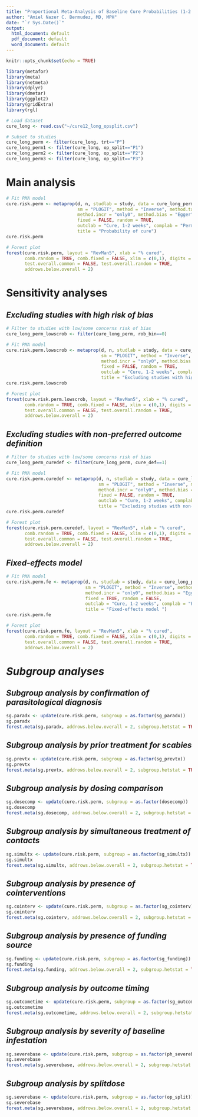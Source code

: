```yaml
---
title: "Proportional Meta-Analysis of Baseline Cure Probabilities (1-2 Weeks) with Permethrin, All Doses"
author: "Amiel Nazer C. Bermudez, MD, MPH"
date: "`r Sys.Date()`"
output:
  html_document: default
  pdf_document: default
  word_document: default
---
```


```r
knitr::opts_chunk$set(echo = TRUE)
```

```r
library(metafor)
library(meta)
library(netmeta)
library(dplyr)
library(dmetar)
library(ggplot2)
library(gridExtra)
library(rgl)
```

```r
# Load dataset 
cure_long <- read.csv("~/cure12_long_opsplit.csv")

# Subset to studies
cure_long_perm <- filter(cure_long, trt=="P")
cure_long_perm1 <- filter(cure_long, op_split=="P1")
cure_long_perm2 <- filter(cure_long, op_split=="P2")
cure_long_perm3 <- filter(cure_long, op_split=="P3")
```

# **Main analysis**
```r
# Fit PMA model
cure.risk.perm <- metaprop(d, n, studlab = study, data = cure_long_perm,
                           sm = "PLOGIT", method = "Inverse", method.tau = "DL", 
                           method.incr = "only0", method.bias = "Egger",
                           fixed = FALSE, random = TRUE, 
                           outclab = "Cure, 1-2 weeks", complab = "Permethrin",
                           title = "Probability of cure")
cure.risk.perm

# Forest plot
forest(cure.risk.perm, layout = "RevMan5", xlab = "% cured",
       comb.random = TRUE, comb.fixed = FALSE, xlim = c(0,1), digits = 2, fontsize = 10,
       test.overall.common = FALSE, test.overall.random = TRUE,
       addrows.below.overall = 2)
```

# **Sensitivity analyses**

## *Excluding studies with high risk of bias*
```r
# Filter to studies with low/some concerns risk of bias
cure_long_perm_lowscrob <- filter(cure_long_perm, rob_bin==0)

# Fit PMA model
cure.risk.perm.lowscrob <- metaprop(d, n, studlab = study, data = cure_long_perm_lowscrob,
                                    sm = "PLOGIT", method = "Inverse", method.tau = "DL", 
                                    method.incr = "only0", method.bias = "Egger",
                                    fixed = FALSE, random = TRUE, 
                                    outclab = "Cure, 1-2 weeks", complab = "Permethrin",
                                    title = "Excluding studies with high ROB")
cure.risk.perm.lowscrob

# Forest plot
forest(cure.risk.perm.lowscrob, layout = "RevMan5", xlab = "% cured",
       comb.random = TRUE, comb.fixed = FALSE, xlim = c(0,1), digits = 2, fontsize = 10,
       test.overall.common = FALSE, test.overall.random = TRUE,
       addrows.below.overall = 2)
```

## *Excluding studies with non-preferred outcome definition*
```r
# Filter to studies with low/some concerns risk of bias
cure_long_perm_curedef <- filter(cure_long_perm, cure_def==1)

# Fit PMA model
cure.risk.perm.curedef <- metaprop(d, n, studlab = study, data = cure_long_perm_curedef,
                                   sm = "PLOGIT", method = "Inverse", method.tau = "DL", 
                                   method.incr = "only0", method.bias = "Egger",
                                   fixed = FALSE, random = TRUE, 
                                   outclab = "Cure, 1-2 weeks", complab = "Permethrin",
                                   title = "Excluding studies with non-preferred outcome definitions")
cure.risk.perm.curedef

# Forest plot
forest(cure.risk.perm.curedef, layout = "RevMan5", xlab = "% cured",
       comb.random = TRUE, comb.fixed = FALSE, xlim = c(0,1), digits = 2, fontsize = 10,
       test.overall.common = FALSE, test.overall.random = TRUE,
       addrows.below.overall = 2)
```

## *Fixed-effects model*
```r
# Fit PMA model
cure.risk.perm.fe <- metaprop(d, n, studlab = study, data = cure_long_perm,
                              sm = "PLOGIT", method = "Inverse", method.tau = "DL", 
                              method.incr = "only0", method.bias = "Egger",
                              fixed = TRUE, random = FALSE, 
                              outclab = "Cure, 1-2 weeks", complab = "Permethrin",
                              title = "Fixed-effects model ")
cure.risk.perm.fe

# Forest plot
forest(cure.risk.perm.fe, layout = "RevMan5", xlab = "% cured",
       comb.random = TRUE, comb.fixed = FALSE, xlim = c(0,1), digits = 2, fontsize = 10,
       test.overall.common = FALSE, test.overall.random = TRUE,
       addrows.below.overall = 2)
```


# *Subgroup analyses*

## *Subgroup analysis by confirmation of parasitological diagnosis*
```r
sg.paradx <- update(cure.risk.perm, subgroup = as.factor(sg_paradx))
sg.paradx
forest.meta(sg.paradx, addrows.below.overall = 2, subgroup.hetstat = TRUE)
```

## *Subgroup analysis by prior treatment for scabies*
```r
sg.prevtx <- update(cure.risk.perm, subgroup = as.factor(sg_prevtx))
sg.prevtx
forest.meta(sg.prevtx, addrows.below.overall = 2, subgroup.hetstat = TRUE)
```

## *Subgroup analysis by dosing comparison*
```r
sg.dosecomp <- update(cure.risk.perm, subgroup = as.factor(dosecomp))
sg.dosecomp
forest.meta(sg.dosecomp, addrows.below.overall = 2, subgroup.hetstat = TRUE)
```

## *Subgroup analysis by simultaneous treatment of contacts*
```r
sg.simultx <- update(cure.risk.perm, subgroup = as.factor(sg_simultx))
sg.simultx
forest.meta(sg.simultx, addrows.below.overall = 2, subgroup.hetstat = TRUE)
```

## *Subgroup analysis by presence of cointerventions*
```r
sg.cointerv <- update(cure.risk.perm, subgroup = as.factor(sg_cointerv))
sg.cointerv
forest.meta(sg.cointerv, addrows.below.overall = 2, subgroup.hetstat = TRUE)
```

## *Subgroup analysis by presence of funding source*
```r
sg.funding <- update(cure.risk.perm, subgroup = as.factor(sg_funding))
sg.funding
forest.meta(sg.funding, addrows.below.overall = 2, subgroup.hetstat = TRUE)
```

## *Subgroup analysis by outcome timing*
```r
sg.outcometime <- update(cure.risk.perm, subgroup = as.factor(sg_outcometime))
sg.outcometime
forest.meta(sg.outcometime, addrows.below.overall = 2, subgroup.hetstat = TRUE)
```

## *Subgroup analysis by severity of baseline infestation*
```r
sg.severebase <- update(cure.risk.perm, subgroup = as.factor(ph_severebase))
sg.severebase
forest.meta(sg.severebase, addrows.below.overall = 2, subgroup.hetstat = TRUE)
```

## *Subgroup analysis by splitdose*
```r
sg.severebase <- update(cure.risk.perm, subgroup = as.factor(op_split))
sg.severebase
forest.meta(sg.severebase, addrows.below.overall = 2, subgroup.hetstat = TRUE)
```




